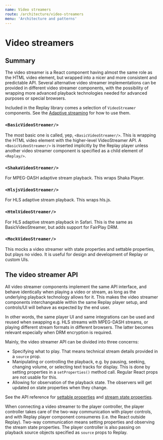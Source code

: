 ```yaml
---
name: Video streamers
route: /architecture/video-streamers
menu: 'Architecture and patterns'
---
```


# Video streamers

## Summary

The video streamer is a React component having almost the same role as the HTML video element, but wrapped into a nicer and more consistent and predictable API. Several alternative video streamer implementations can be provided in different video streamer components, with the possibility of wrapping more advanced playback technologies needed for advanced purposes or special browsers.

Included in the Replay library comes a selection of `VideoStreamer` components. See the [Adaptive streaming](/advanced-playback/adaptive-streaming) for how to use them.

### `<BasicVideoStreamer/>`

The most basic one is called, yep, `<BasicVideoStreamer/>`. This is wrapping the HTML video element with the higher-level VideoStreamer API. A `<BasicVideoStreamer/>` is inserted implicitly by the Replay player unless another video streamer component is specified as a child element of `<Replay/>`.

### `<ShakaVideoStreamer/>`

For MPEG-DASH adaptive stream playback. This wraps Shaka Player.

### `<HlsjsVideoStreamer/>`

For HLS adaptive stream playback. This wraps hls.js.

### `<HtmlVideoStreamer/>`

For HLS adaptive stream playback in Safari. This is the same as BasicVideoStreamer, but adds support for FairPlay DRM.

### `<MockVideoStreamer/>`

This mocks a video streamer with state properties and settable properties, but plays no video. It is useful for design and development of Replay or custom UIs.

## The video streamer API

All video streamer components implement the same API interface, and behave identically when playing a video or stream, as long as the underlying playback technology allows for it. This makes the video streamer components interchangeable within the same Replay player setup, and controls/UI will behave as expected by the end user.

In other words, the same player UI and same integrations can be used and reused when swapping e.g. HLS streams with MPEG-DASH streams, or playing different stream formats in different browsers. The latter becomes relevant especially when DRM encryption is required.

Mainly, the video streamer API can be divided into three concerns:

* Specifying what to play. That means technical stream details provided in a `source` prop.
* Manipulating or controlling the playback, e.g. by pausing, seeking, changing volume, or selecting text tracks for display. This is done by setting properties in a `setProperties()` method call. Regular React props are not usable for this.
* Allowing for observation of the playback state. The observers will get updated on state properties when they change.

See the API reference for [settable properties](/reference/settable-properties) and [stream state properties](/reference/observable-stream-state).

When connecting a video streamer to the player controller, the player controller takes care of the two-way communication with player controls, and with Replay player component consumeres (i.e. the React outside Replay). Two-way communication means setting properties and observing the stream state properties. The player controller is also passing on playback source objects specified as `source` props to Replay.
